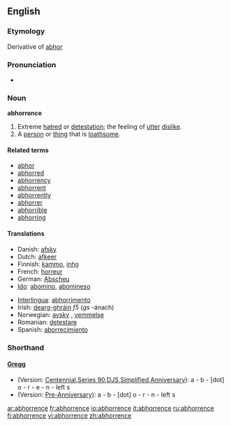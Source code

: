==English==

===Etymology===
Derivative of [[abhor]]

===Pronunciation===
*{{audio|en-us-abhorrence.ogg|Audio (US)}}


===Noun===
'''abhorrence'''

# Extreme [[hatred]] or [[detestation]]; the feeling of [[utter]] [[dislike]].
# A [[person]] or [[thing]] that is [[loathsome]].

====Related terms====
*[[abhor]]
*[[abhorred]]
*[[abhorrency]]
*[[abhorrent]]
*[[abhorrently]]
*[[abhorrer]]
*[[abhorrible]]
*[[abhorring]]

====Translations====
{{top}}
*Danish: [[afsky]] {{c}}
*Dutch: [[afkeer]] {{m}}
*Finnish: [[kammo]], [[inho]]
*French: [[horreur]] {{m}}
*German: [[Abscheu]]
*[[Ido]]: [[abomino]], [[abomineso]]
{{mid}}
*[[Interlingua]]: [[abhorrimento]]
*Irish: [[dearg-ghráin]] ''f5'' (''gs'' -ánach)
*Norwegian: [[avsky]] {{c}}, [[vemmelse]] {{c}}
*Romanian: [[detestare]]
*Spanish: [[aborrecimiento]] {{m}}
{{bottom}}

===Shorthand===
====[http://en.wikipedia.org/wiki/Gregg_Shorthand Gregg]====
* (Version: [http://en.wikipedia.org/wiki/Gregg_Shorthand#Centennial_Gregg_Shorthand Centennial],[http://en.wikipedia.org/wiki/Gregg_Shorthand#Series_90_Gregg_Shorthand  Series 90],[http://en.wikipedia.org/wiki/Gregg_Shorthand#Diamond_Jubilee_Gregg_Shorthand  DJS],[http://en.wikipedia.org/wiki/Gregg_Shorthand#Simplified_Gregg_Shorthand Simplified],[http://en.wikipedia.org/wiki/Gregg_Shorthand#Anniversary_Gregg_Shorthand Anniversary]): a - b - [dot] o - r - e - n - left s
* (Version: [http://en.wikipedia.org/wiki/Gregg_Shorthand#Pre_Anniversary_Gregg_Shorthand Pre-Anniversary]): a - b - [dot] o - r - n - left s

[[ar:abhorrence]]
[[fr:abhorrence]]
[[io:abhorrence]]
[[it:abhorrence]]
[[ru:abhorrence]]
[[fi:abhorrence]]
[[vi:abhorrence]]
[[zh:abhorrence]]